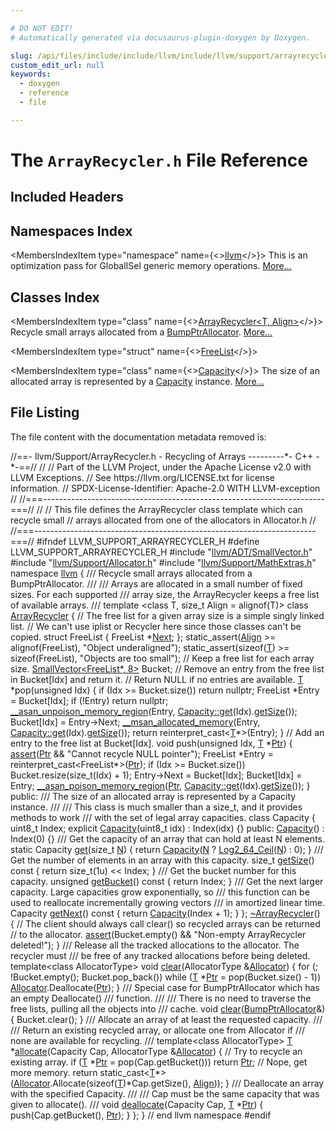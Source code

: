```yaml
---

# DO NOT EDIT!
# Automatically generated via docusaurus-plugin-doxygen by Doxygen.

slug: /api/files/include/include/llvm/include/llvm/support/arrayrecycler-h
custom_edit_url: null
keywords:
  - doxygen
  - reference
  - file

---
```





# The `ArrayRecycler.h` File Reference

<DoxygenPage pluginConfig={pluginConfig}>



## Included Headers

<IncludesList>
<IncludesListItem
  filePath="llvm/ADT/SmallVector.h"
  permalink="/docs/api/files/include/include/llvm/include/llvm/adt/smallvector-h"
  isLocal="true" />
<IncludesListItem
  filePath="llvm/Support/Allocator.h"
  permalink="/docs/api/files/include/include/llvm/include/llvm/support/allocator-h"
  isLocal="true" />
<IncludesListItem
  filePath="llvm/Support/MathExtras.h"
  permalink="/docs/api/files/include/include/llvm/include/llvm/support/mathextras-h"
  isLocal="true" />
</IncludesList>

## Namespaces Index

<MembersIndex>

<MembersIndexItem
  type="namespace"
  name={<><a href="/docs/api/namespaces/llvm">llvm</a></>}>
This is an optimization pass for GlobalISel generic memory operations. <a href="/docs/api/namespaces/llvm/#details">More...</a>
</MembersIndexItem>

</MembersIndex>

## Classes Index

<MembersIndex>

<MembersIndexItem
  type="class"
  name={<><a href="/docs/api/classes/llvm/arrayrecycler">ArrayRecycler&lt;T, Align&gt;</a></>}>
Recycle small arrays allocated from a <a href="/docs/api/namespaces/llvm/#a8e612822d4ba7bb36c9c79582a567108">BumpPtrAllocator</a>. <a href="/docs/api/classes/llvm/arrayrecycler/#details">More...</a>
</MembersIndexItem>

<MembersIndexItem
  type="struct"
  name={<><a href="/docs/api/structs/llvm/arrayrecycler/freelist">FreeList</a></>}>
</MembersIndexItem>

<MembersIndexItem
  type="class"
  name={<><a href="/docs/api/classes/llvm/arrayrecycler/capacity">Capacity</a></>}>
The size of an allocated array is represented by a <a href="/docs/api/classes/llvm/arrayrecycler/capacity">Capacity</a> instance. <a href="/docs/api/classes/llvm/arrayrecycler/capacity/#details">More...</a>
</MembersIndexItem>

</MembersIndex>


## File Listing

The file content with the documentation metadata removed is:

<ProgramListing>

<Link id="l00001" /><CodeLine lineNumber="1"><span class="doxyHighlightComment">//==- llvm/Support/ArrayRecycler.h - Recycling of Arrays ---------&#42;- C++ -&#42;-==//</span></CodeLine>
<Link id="l00002" /><CodeLine lineNumber="2"><span class="doxyHighlightComment">//</span></CodeLine>
<Link id="l00003" /><CodeLine lineNumber="3"><span class="doxyHighlightComment">// Part of the LLVM Project, under the Apache License v2.0 with LLVM Exceptions.</span></CodeLine>
<Link id="l00004" /><CodeLine lineNumber="4"><span class="doxyHighlightComment">// See https://llvm.org/LICENSE.txt for license information.</span></CodeLine>
<Link id="l00005" /><CodeLine lineNumber="5"><span class="doxyHighlightComment">// SPDX-License-Identifier: Apache-2.0 WITH LLVM-exception</span></CodeLine>
<Link id="l00006" /><CodeLine lineNumber="6"><span class="doxyHighlightComment">//</span></CodeLine>
<Link id="l00007" /><CodeLine lineNumber="7"><span class="doxyHighlightComment">//===----------------------------------------------------------------------===//</span></CodeLine>
<Link id="l00008" /><CodeLine lineNumber="8"><span class="doxyHighlightComment">//</span></CodeLine>
<Link id="l00009" /><CodeLine lineNumber="9"><span class="doxyHighlightComment">// This file defines the ArrayRecycler class template which can recycle small</span></CodeLine>
<Link id="l00010" /><CodeLine lineNumber="10"><span class="doxyHighlightComment">// arrays allocated from one of the allocators in Allocator.h</span></CodeLine>
<Link id="l00011" /><CodeLine lineNumber="11"><span class="doxyHighlightComment">//</span></CodeLine>
<Link id="l00012" /><CodeLine lineNumber="12"><span class="doxyHighlightComment">//===----------------------------------------------------------------------===//</span></CodeLine>
<Link id="l00013" /><CodeLine lineNumber="13"></CodeLine>
<Link id="l00014" /><CodeLine lineNumber="14"><span class="doxyHighlightPreprocessor">#ifndef LLVM&#95;SUPPORT&#95;ARRAYRECYCLER&#95;H</span></CodeLine>
<Link id="l00015" /><CodeLine lineNumber="15"><span class="doxyHighlightPreprocessor">#define LLVM&#95;SUPPORT&#95;ARRAYRECYCLER&#95;H</span></CodeLine>
<Link id="l00016" /><CodeLine lineNumber="16"></CodeLine>
<Link id="l00017" /><CodeLine lineNumber="17"><span class="doxyHighlightPreprocessor">#include &quot;<a href="/docs/api/files/include/include/llvm/include/llvm/adt/smallvector-h">llvm/ADT/SmallVector.h</a>&quot;</span></CodeLine>
<Link id="l00018" /><CodeLine lineNumber="18"><span class="doxyHighlightPreprocessor">#include &quot;<a href="/docs/api/files/include/include/llvm/include/llvm/support/allocator-h">llvm/Support/Allocator.h</a>&quot;</span></CodeLine>
<Link id="l00019" /><CodeLine lineNumber="19"><span class="doxyHighlightPreprocessor">#include &quot;<a href="/docs/api/files/include/include/llvm/include/llvm/support/mathextras-h">llvm/Support/MathExtras.h</a>&quot;</span></CodeLine>
<Link id="l00020" /><CodeLine lineNumber="20"></CodeLine>
<Link id="l00021" /><CodeLine lineNumber="21"><span class="doxyHighlightKeyword">namespace </span><span class="doxyHighlight"><a href="/docs/api/namespaces/llvm">llvm</a> &#123;</span></CodeLine>
<Link id="l00022" /><CodeLine lineNumber="22"></CodeLine>
<Link id="l00023" /><CodeLine lineNumber="23"><span class="doxyHighlightComment">/// Recycle small arrays allocated from a BumpPtrAllocator.</span></CodeLine>
<Link id="l00024" /><CodeLine lineNumber="24"><span class="doxyHighlightComment">///</span></CodeLine>
<Link id="l00025" /><CodeLine lineNumber="25"><span class="doxyHighlightComment">/// Arrays are allocated in a small number of fixed sizes. For each supported</span></CodeLine>
<Link id="l00026" /><CodeLine lineNumber="26"><span class="doxyHighlightComment">/// array size, the ArrayRecycler keeps a free list of available arrays.</span></CodeLine>
<Link id="l00027" /><CodeLine lineNumber="27"><span class="doxyHighlightComment">///</span></CodeLine>
<Link id="l00028" /><CodeLine lineNumber="28" lineLink="/docs/api/classes/llvm/arrayrecycler"><span class="doxyHighlightKeyword">template</span><span class="doxyHighlight"> &lt;</span><span class="doxyHighlightKeyword">class</span><span class="doxyHighlight"> T, </span><span class="doxyHighlightKeywordType">size&#95;t</span><span class="doxyHighlight"> Align = alignof(T)&gt; </span><span class="doxyHighlightKeyword">class </span><span class="doxyHighlight"><a href="/docs/api/classes/llvm/arrayrecycler">ArrayRecycler</a> &#123;</span></CodeLine>
<Link id="l00029" /><CodeLine lineNumber="29"><span class="doxyHighlight">  </span><span class="doxyHighlightComment">// The free list for a given array size is a simple singly linked list.</span></CodeLine>
<Link id="l00030" /><CodeLine lineNumber="30"><span class="doxyHighlight">  </span><span class="doxyHighlightComment">// We can&#39;t use iplist or Recycler here since those classes can&#39;t be copied.</span></CodeLine>
<Link id="l00031" /><CodeLine lineNumber="31"><span class="doxyHighlight">  </span><span class="doxyHighlightKeyword">struct </span><span class="doxyHighlight">FreeList &#123;</span></CodeLine>
<Link id="l00032" /><CodeLine lineNumber="32"><span class="doxyHighlight">    FreeList &#42;<a href="/docs/api/namespaces/llvm/#ab13c360340346d082b959b8cd79f2c1a">Next</a>;</span></CodeLine>
<Link id="l00033" /><CodeLine lineNumber="33"><span class="doxyHighlight">  &#125;;</span></CodeLine>
<Link id="l00034" /><CodeLine lineNumber="34"></CodeLine>
<Link id="l00035" /><CodeLine lineNumber="35"><span class="doxyHighlight">  </span><span class="doxyHighlightKeyword">static&#95;assert</span><span class="doxyHighlight">(<a href="/docs/api/structs/llvm/align">Align</a> &gt;= </span><span class="doxyHighlightKeyword">alignof</span><span class="doxyHighlight">(FreeList), </span><span class="doxyHighlightStringLiteral">&quot;Object underaligned&quot;</span><span class="doxyHighlight">);</span></CodeLine>
<Link id="l00036" /><CodeLine lineNumber="36"><span class="doxyHighlight">  </span><span class="doxyHighlightKeyword">static&#95;assert</span><span class="doxyHighlight">(</span><span class="doxyHighlightKeyword">sizeof</span><span class="doxyHighlight">(<a href="/docs/api/files/lib/lib/target/lib/target/mips/mips16isellowering-cpp/#a0acb682b8260ab1c60b918599864e2e5">T</a>) &gt;= </span><span class="doxyHighlightKeyword">sizeof</span><span class="doxyHighlight">(FreeList), </span><span class="doxyHighlightStringLiteral">&quot;Objects are too small&quot;</span><span class="doxyHighlight">);</span></CodeLine>
<Link id="l00037" /><CodeLine lineNumber="37"></CodeLine>
<Link id="l00038" /><CodeLine lineNumber="38"><span class="doxyHighlight">  </span><span class="doxyHighlightComment">// Keep a free list for each array size.</span></CodeLine>
<Link id="l00039" /><CodeLine lineNumber="39"><span class="doxyHighlight">  <a href="/docs/api/classes/llvm/smallvector">SmallVector&lt;FreeList&#42;, 8&gt;</a> Bucket;</span></CodeLine>
<Link id="l00040" /><CodeLine lineNumber="40"></CodeLine>
<Link id="l00041" /><CodeLine lineNumber="41"><span class="doxyHighlight">  </span><span class="doxyHighlightComment">// Remove an entry from the free list in Bucket&#91;Idx&#93; and return it.</span></CodeLine>
<Link id="l00042" /><CodeLine lineNumber="42"><span class="doxyHighlight">  </span><span class="doxyHighlightComment">// Return NULL if no entries are available.</span></CodeLine>
<Link id="l00043" /><CodeLine lineNumber="43"><span class="doxyHighlight">  <a href="/docs/api/files/lib/lib/target/lib/target/mips/mips16isellowering-cpp/#a0acb682b8260ab1c60b918599864e2e5">T</a> &#42;pop(</span><span class="doxyHighlightKeywordType">unsigned</span><span class="doxyHighlight"> Idx) &#123;</span></CodeLine>
<Link id="l00044" /><CodeLine lineNumber="44"><span class="doxyHighlight">    </span><span class="doxyHighlightKeywordFlow">if</span><span class="doxyHighlight"> (Idx &gt;= Bucket.size())</span></CodeLine>
<Link id="l00045" /><CodeLine lineNumber="45"><span class="doxyHighlight">      </span><span class="doxyHighlightKeywordFlow">return</span><span class="doxyHighlight"> </span><span class="doxyHighlightKeyword">nullptr</span><span class="doxyHighlight">;</span></CodeLine>
<Link id="l00046" /><CodeLine lineNumber="46"><span class="doxyHighlight">    FreeList &#42;Entry = Bucket&#91;Idx&#93;;</span></CodeLine>
<Link id="l00047" /><CodeLine lineNumber="47"><span class="doxyHighlight">    </span><span class="doxyHighlightKeywordFlow">if</span><span class="doxyHighlight"> (!Entry)</span></CodeLine>
<Link id="l00048" /><CodeLine lineNumber="48"><span class="doxyHighlight">      </span><span class="doxyHighlightKeywordFlow">return</span><span class="doxyHighlight"> </span><span class="doxyHighlightKeyword">nullptr</span><span class="doxyHighlight">;</span></CodeLine>
<Link id="l00049" /><CodeLine lineNumber="49"><span class="doxyHighlight">    <a href="/docs/api/files/include/include/llvm/include/llvm/support/compiler-h/#a820fe7b3006fe7b31f19b0258993606a">&#95;&#95;asan&#95;unpoison&#95;memory&#95;region</a>(Entry, <a href="/docs/api/classes/llvm/arrayrecycler/capacity/#ab52c84454e451fabe417985306501afb">Capacity::get</a>(Idx).<a href="/docs/api/files/lib/lib/target/lib/target/xtensa/lib/target/xtensa/mctargetdesc/xtensaasmbackend-cpp/#a13a0babfc55adc9b798c39e65ec9e8a3">getSize</a>());</span></CodeLine>
<Link id="l00050" /><CodeLine lineNumber="50"><span class="doxyHighlight">    Bucket&#91;Idx&#93; = Entry-&gt;Next;</span></CodeLine>
<Link id="l00051" /><CodeLine lineNumber="51"><span class="doxyHighlight">    <a href="/docs/api/files/include/include/llvm/include/llvm/support/compiler-h/#ad9e2781b72fd814787440ca2c3c0d6f0">&#95;&#95;msan&#95;allocated&#95;memory</a>(Entry, <a href="/docs/api/classes/llvm/arrayrecycler/capacity/#ab52c84454e451fabe417985306501afb">Capacity::get</a>(Idx).<a href="/docs/api/files/lib/lib/target/lib/target/xtensa/lib/target/xtensa/mctargetdesc/xtensaasmbackend-cpp/#a13a0babfc55adc9b798c39e65ec9e8a3">getSize</a>());</span></CodeLine>
<Link id="l00052" /><CodeLine lineNumber="52"><span class="doxyHighlight">    </span><span class="doxyHighlightKeywordFlow">return</span><span class="doxyHighlight"> </span><span class="doxyHighlightKeyword">reinterpret&#95;cast&lt;</span><span class="doxyHighlight"><a href="/docs/api/files/lib/lib/target/lib/target/mips/mips16isellowering-cpp/#a0acb682b8260ab1c60b918599864e2e5">T</a>&#42;</span><span class="doxyHighlightKeyword">&gt;</span><span class="doxyHighlight">(Entry);</span></CodeLine>
<Link id="l00053" /><CodeLine lineNumber="53"><span class="doxyHighlight">  &#125;</span></CodeLine>
<Link id="l00054" /><CodeLine lineNumber="54"></CodeLine>
<Link id="l00055" /><CodeLine lineNumber="55"><span class="doxyHighlight">  </span><span class="doxyHighlightComment">// Add an entry to the free list at Bucket&#91;Idx&#93;.</span></CodeLine>
<Link id="l00056" /><CodeLine lineNumber="56"><span class="doxyHighlight">  </span><span class="doxyHighlightKeywordType">void</span><span class="doxyHighlight"> push(</span><span class="doxyHighlightKeywordType">unsigned</span><span class="doxyHighlight"> Idx, <a href="/docs/api/files/lib/lib/target/lib/target/mips/mips16isellowering-cpp/#a0acb682b8260ab1c60b918599864e2e5">T</a> &#42;<a href="/docs/api/files/lib/lib/analysis/targetlibraryinfo-cpp/#aca185e6d0e9f423dbb24440206454872a11dbf501abf829b3ab7049c2d3a8a053">Ptr</a>) &#123;</span></CodeLine>
<Link id="l00057" /><CodeLine lineNumber="57"><span class="doxyHighlight">    <a href="/docs/api/files/lib/lib/target/lib/target/amdgpu/silowercontrolflow-cpp/#a4868c5d81c5ccc98c47aeab6244346a0">assert</a>(<a href="/docs/api/files/lib/lib/analysis/targetlibraryinfo-cpp/#aca185e6d0e9f423dbb24440206454872a11dbf501abf829b3ab7049c2d3a8a053">Ptr</a> &amp;&amp; </span><span class="doxyHighlightStringLiteral">&quot;Cannot recycle NULL pointer&quot;</span><span class="doxyHighlight">);</span></CodeLine>
<Link id="l00058" /><CodeLine lineNumber="58"><span class="doxyHighlight">    FreeList &#42;Entry = </span><span class="doxyHighlightKeyword">reinterpret&#95;cast&lt;</span><span class="doxyHighlight">FreeList&#42;</span><span class="doxyHighlightKeyword">&gt;</span><span class="doxyHighlight">(<a href="/docs/api/files/lib/lib/analysis/targetlibraryinfo-cpp/#aca185e6d0e9f423dbb24440206454872a11dbf501abf829b3ab7049c2d3a8a053">Ptr</a>);</span></CodeLine>
<Link id="l00059" /><CodeLine lineNumber="59"><span class="doxyHighlight">    </span><span class="doxyHighlightKeywordFlow">if</span><span class="doxyHighlight"> (Idx &gt;= Bucket.size())</span></CodeLine>
<Link id="l00060" /><CodeLine lineNumber="60"><span class="doxyHighlight">      Bucket.resize(</span><span class="doxyHighlightKeywordType">size&#95;t</span><span class="doxyHighlight">(Idx) + 1);</span></CodeLine>
<Link id="l00061" /><CodeLine lineNumber="61"><span class="doxyHighlight">    Entry-&gt;Next = Bucket&#91;Idx&#93;;</span></CodeLine>
<Link id="l00062" /><CodeLine lineNumber="62"><span class="doxyHighlight">    Bucket&#91;Idx&#93; = Entry;</span></CodeLine>
<Link id="l00063" /><CodeLine lineNumber="63"><span class="doxyHighlight">    <a href="/docs/api/files/include/include/llvm/include/llvm/support/compiler-h/#a72741af87fe3babd5bb46653c26eff2a">&#95;&#95;asan&#95;poison&#95;memory&#95;region</a>(<a href="/docs/api/files/lib/lib/analysis/targetlibraryinfo-cpp/#aca185e6d0e9f423dbb24440206454872a11dbf501abf829b3ab7049c2d3a8a053">Ptr</a>, <a href="/docs/api/classes/llvm/arrayrecycler/capacity/#ab52c84454e451fabe417985306501afb">Capacity::get</a>(Idx).<a href="/docs/api/files/lib/lib/target/lib/target/xtensa/lib/target/xtensa/mctargetdesc/xtensaasmbackend-cpp/#a13a0babfc55adc9b798c39e65ec9e8a3">getSize</a>());</span></CodeLine>
<Link id="l00064" /><CodeLine lineNumber="64"><span class="doxyHighlight">  &#125;</span></CodeLine>
<Link id="l00065" /><CodeLine lineNumber="65"></CodeLine>
<Link id="l00066" /><CodeLine lineNumber="66"><span class="doxyHighlightKeyword">public</span><span class="doxyHighlight">:</span></CodeLine>
<Link id="l00067" /><CodeLine lineNumber="67"><span class="doxyHighlightComment">  /// The size of an allocated array is represented by a Capacity instance.</span></CodeLine>
<Link id="l00068" /><CodeLine lineNumber="68"><span class="doxyHighlightComment">  ///</span></CodeLine>
<Link id="l00069" /><CodeLine lineNumber="69"><span class="doxyHighlightComment">  /// This class is much smaller than a size&#95;t, and it provides methods to work</span></CodeLine>
<Link id="l00070" /><CodeLine lineNumber="70"><span class="doxyHighlightComment">  /// with the set of legal array capacities.</span></CodeLine>
<Link id="l00071" /><CodeLine lineNumber="71" lineLink="/docs/api/classes/llvm/arrayrecycler/capacity"><span class="doxyHighlight">  </span><span class="doxyHighlightKeyword">class </span><span class="doxyHighlight">Capacity &#123;</span></CodeLine>
<Link id="l00072" /><CodeLine lineNumber="72"><span class="doxyHighlight">    uint8&#95;t Index;</span></CodeLine>
<Link id="l00073" /><CodeLine lineNumber="73"><span class="doxyHighlight">    </span><span class="doxyHighlightKeyword">explicit</span><span class="doxyHighlight"> <a href="/docs/api/classes/llvm/arrayrecycler/capacity/#af032fe5112f3705846dd6f1882986c80">Capacity</a>(uint8&#95;t idx) : Index(idx) &#123;&#125;</span></CodeLine>
<Link id="l00074" /><CodeLine lineNumber="74"></CodeLine>
<Link id="l00075" /><CodeLine lineNumber="75"><span class="doxyHighlight">  </span><span class="doxyHighlightKeyword">public</span><span class="doxyHighlight">:</span></CodeLine>
<Link id="l00076" /><CodeLine lineNumber="76" lineLink="/docs/api/classes/llvm/arrayrecycler/capacity/#af032fe5112f3705846dd6f1882986c80"><span class="doxyHighlight">    <a href="/docs/api/classes/llvm/arrayrecycler/capacity/#af032fe5112f3705846dd6f1882986c80">Capacity</a>() : Index(0) &#123;&#125;</span></CodeLine>
<Link id="l00077" /><CodeLine lineNumber="77"></CodeLine>
<Link id="l00078" /><CodeLine lineNumber="78"><span class="doxyHighlightComment">    /// Get the capacity of an array that can hold at least N elements.</span></CodeLine>
<Link id="l00079" /><CodeLine lineNumber="79" lineLink="/docs/api/classes/llvm/arrayrecycler/capacity/#ab52c84454e451fabe417985306501afb"><span class="doxyHighlight">    </span><span class="doxyHighlightKeyword">static</span><span class="doxyHighlight"> Capacity <a href="/docs/api/classes/llvm/arrayrecycler/capacity/#ab52c84454e451fabe417985306501afb">get</a>(</span><span class="doxyHighlightKeywordType">size&#95;t</span><span class="doxyHighlight"> <a href="/docs/api/files/lib/lib/support/regcomp-c/#a0240ac851181b84ac374872dc5434ee4">N</a>) &#123;</span></CodeLine>
<Link id="l00080" /><CodeLine lineNumber="80"><span class="doxyHighlight">      </span><span class="doxyHighlightKeywordFlow">return</span><span class="doxyHighlight"> <a href="/docs/api/classes/llvm/arrayrecycler/capacity/#af032fe5112f3705846dd6f1882986c80">Capacity</a>(<a href="/docs/api/files/lib/lib/support/regcomp-c/#a0240ac851181b84ac374872dc5434ee4">N</a> ? <a href="/docs/api/namespaces/llvm/#a238ef12f09938dac4efe5ca56dc125d9">Log2&#95;64&#95;Ceil</a>(<a href="/docs/api/files/lib/lib/support/regcomp-c/#a0240ac851181b84ac374872dc5434ee4">N</a>) : 0);</span></CodeLine>
<Link id="l00081" /><CodeLine lineNumber="81"><span class="doxyHighlight">    &#125;</span></CodeLine>
<Link id="l00082" /><CodeLine lineNumber="82"></CodeLine>
<Link id="l00083" /><CodeLine lineNumber="83"><span class="doxyHighlightComment">    /// Get the number of elements in an array with this capacity.</span></CodeLine>
<Link id="l00084" /><CodeLine lineNumber="84" lineLink="/docs/api/classes/llvm/arrayrecycler/capacity/#a43f20d00d7dda4241616ef78bad7b1d3"><span class="doxyHighlight">    </span><span class="doxyHighlightKeywordType">size&#95;t</span><span class="doxyHighlight"> <a href="/docs/api/classes/llvm/arrayrecycler/capacity/#a43f20d00d7dda4241616ef78bad7b1d3">getSize</a>()</span><span class="doxyHighlightKeyword"> const </span><span class="doxyHighlight">&#123; </span><span class="doxyHighlightKeywordFlow">return</span><span class="doxyHighlight"> size&#95;t(1u) &lt;&lt; Index; &#125;</span></CodeLine>
<Link id="l00085" /><CodeLine lineNumber="85"></CodeLine>
<Link id="l00086" /><CodeLine lineNumber="86"><span class="doxyHighlightComment">    /// Get the bucket number for this capacity.</span></CodeLine>
<Link id="l00087" /><CodeLine lineNumber="87" lineLink="/docs/api/classes/llvm/arrayrecycler/capacity/#ad63c3215ad7810dd4f2b904a3f3ada98"><span class="doxyHighlight">    </span><span class="doxyHighlightKeywordType">unsigned</span><span class="doxyHighlight"> <a href="/docs/api/classes/llvm/arrayrecycler/capacity/#ad63c3215ad7810dd4f2b904a3f3ada98">getBucket</a>()</span><span class="doxyHighlightKeyword"> const </span><span class="doxyHighlight">&#123; </span><span class="doxyHighlightKeywordFlow">return</span><span class="doxyHighlight"> Index; &#125;</span></CodeLine>
<Link id="l00088" /><CodeLine lineNumber="88"></CodeLine>
<Link id="l00089" /><CodeLine lineNumber="89"><span class="doxyHighlightComment">    /// Get the next larger capacity. Large capacities grow exponentially, so</span></CodeLine>
<Link id="l00090" /><CodeLine lineNumber="90"><span class="doxyHighlightComment">    /// this function can be used to reallocate incrementally growing vectors</span></CodeLine>
<Link id="l00091" /><CodeLine lineNumber="91"><span class="doxyHighlightComment">    /// in amortized linear time.</span></CodeLine>
<Link id="l00092" /><CodeLine lineNumber="92" lineLink="/docs/api/classes/llvm/arrayrecycler/capacity/#a1d916c19b79f38116c50c3f5a23c12ec"><span class="doxyHighlight">    Capacity <a href="/docs/api/classes/llvm/arrayrecycler/capacity/#a1d916c19b79f38116c50c3f5a23c12ec">getNext</a>()</span><span class="doxyHighlightKeyword"> const </span><span class="doxyHighlight">&#123; </span><span class="doxyHighlightKeywordFlow">return</span><span class="doxyHighlight"> <a href="/docs/api/classes/llvm/arrayrecycler/capacity/#af032fe5112f3705846dd6f1882986c80">Capacity</a>(Index + 1); &#125;</span></CodeLine>
<Link id="l00093" /><CodeLine lineNumber="93"><span class="doxyHighlight">  &#125;;</span></CodeLine>
<Link id="l00094" /><CodeLine lineNumber="94"></CodeLine>
<Link id="l00095" /><CodeLine lineNumber="95" lineLink="/docs/api/classes/llvm/arrayrecycler/#a53031529f32ff1192a25c797ec2fd4a6"><span class="doxyHighlight">  <a href="/docs/api/classes/llvm/arrayrecycler/#a53031529f32ff1192a25c797ec2fd4a6">~ArrayRecycler</a>() &#123;</span></CodeLine>
<Link id="l00096" /><CodeLine lineNumber="96"><span class="doxyHighlight">    </span><span class="doxyHighlightComment">// The client should always call clear() so recycled arrays can be returned</span></CodeLine>
<Link id="l00097" /><CodeLine lineNumber="97"><span class="doxyHighlight">    </span><span class="doxyHighlightComment">// to the allocator.</span></CodeLine>
<Link id="l00098" /><CodeLine lineNumber="98"><span class="doxyHighlight">    <a href="/docs/api/files/lib/lib/target/lib/target/amdgpu/silowercontrolflow-cpp/#a4868c5d81c5ccc98c47aeab6244346a0">assert</a>(Bucket.empty() &amp;&amp; </span><span class="doxyHighlightStringLiteral">&quot;Non-empty ArrayRecycler deleted!&quot;</span><span class="doxyHighlight">);</span></CodeLine>
<Link id="l00099" /><CodeLine lineNumber="99"><span class="doxyHighlight">  &#125;</span></CodeLine>
<Link id="l00100" /><CodeLine lineNumber="100"></CodeLine>
<Link id="l00101" /><CodeLine lineNumber="101"><span class="doxyHighlightComment">  /// Release all the tracked allocations to the allocator. The recycler must</span></CodeLine>
<Link id="l00102" /><CodeLine lineNumber="102"><span class="doxyHighlightComment">  /// be free of any tracked allocations before being deleted.</span></CodeLine>
<Link id="l00103" /><CodeLine lineNumber="103"><span class="doxyHighlight">  </span><span class="doxyHighlightKeyword">template</span><span class="doxyHighlight">&lt;</span><span class="doxyHighlightKeyword">class</span><span class="doxyHighlight"> AllocatorType&gt;</span></CodeLine>
<Link id="l00104" /><CodeLine lineNumber="104" lineLink="/docs/api/classes/llvm/arrayrecycler/#ab9b0fb1cc4d9ce7997a79e3976f6e772"><span class="doxyHighlight">  </span><span class="doxyHighlightKeywordType">void</span><span class="doxyHighlight"> <a href="/docs/api/classes/llvm/arrayrecycler/#ab9b0fb1cc4d9ce7997a79e3976f6e772">clear</a>(AllocatorType &amp;<a href="/docs/api/files/lib/lib/codegen/regallocbasic-cpp/#ad5d00e1d77644d95847b9bf8da12b759">Allocator</a>) &#123;</span></CodeLine>
<Link id="l00105" /><CodeLine lineNumber="105"><span class="doxyHighlight">    </span><span class="doxyHighlightKeywordFlow">for</span><span class="doxyHighlight"> (; !Bucket.empty(); Bucket.pop&#95;back())</span></CodeLine>
<Link id="l00106" /><CodeLine lineNumber="106"><span class="doxyHighlight">      </span><span class="doxyHighlightKeywordFlow">while</span><span class="doxyHighlight"> (<a href="/docs/api/files/lib/lib/target/lib/target/mips/mips16isellowering-cpp/#a0acb682b8260ab1c60b918599864e2e5">T</a> &#42;<a href="/docs/api/files/lib/lib/analysis/targetlibraryinfo-cpp/#aca185e6d0e9f423dbb24440206454872a11dbf501abf829b3ab7049c2d3a8a053">Ptr</a> = pop(Bucket.size() - 1))</span></CodeLine>
<Link id="l00107" /><CodeLine lineNumber="107"><span class="doxyHighlight">        <a href="/docs/api/files/lib/lib/codegen/regallocbasic-cpp/#ad5d00e1d77644d95847b9bf8da12b759">Allocator</a>.Deallocate(<a href="/docs/api/files/lib/lib/analysis/targetlibraryinfo-cpp/#aca185e6d0e9f423dbb24440206454872a11dbf501abf829b3ab7049c2d3a8a053">Ptr</a>);</span></CodeLine>
<Link id="l00108" /><CodeLine lineNumber="108"><span class="doxyHighlight">  &#125;</span></CodeLine>
<Link id="l00109" /><CodeLine lineNumber="109"></CodeLine>
<Link id="l00110" /><CodeLine lineNumber="110"><span class="doxyHighlightComment">  /// Special case for BumpPtrAllocator which has an empty Deallocate()</span></CodeLine>
<Link id="l00111" /><CodeLine lineNumber="111"><span class="doxyHighlightComment">  /// function.</span></CodeLine>
<Link id="l00112" /><CodeLine lineNumber="112"><span class="doxyHighlightComment">  ///</span></CodeLine>
<Link id="l00113" /><CodeLine lineNumber="113"><span class="doxyHighlightComment">  /// There is no need to traverse the free lists, pulling all the objects into</span></CodeLine>
<Link id="l00114" /><CodeLine lineNumber="114"><span class="doxyHighlightComment">  /// cache.</span></CodeLine>
<Link id="l00115" /><CodeLine lineNumber="115" lineLink="/docs/api/classes/llvm/arrayrecycler/#aa66a69ed68cdd92d2cd979eb3d407120"><span class="doxyHighlight">  </span><span class="doxyHighlightKeywordType">void</span><span class="doxyHighlight"> <a href="/docs/api/classes/llvm/arrayrecycler/#aa66a69ed68cdd92d2cd979eb3d407120">clear</a>(<a href="/docs/api/namespaces/llvm/#a8e612822d4ba7bb36c9c79582a567108">BumpPtrAllocator</a>&amp;) &#123;</span></CodeLine>
<Link id="l00116" /><CodeLine lineNumber="116"><span class="doxyHighlight">    Bucket.clear();</span></CodeLine>
<Link id="l00117" /><CodeLine lineNumber="117"><span class="doxyHighlight">  &#125;</span></CodeLine>
<Link id="l00118" /><CodeLine lineNumber="118"></CodeLine>
<Link id="l00119" /><CodeLine lineNumber="119"><span class="doxyHighlightComment">  /// Allocate an array of at least the requested capacity.</span></CodeLine>
<Link id="l00120" /><CodeLine lineNumber="120"><span class="doxyHighlightComment">  ///</span></CodeLine>
<Link id="l00121" /><CodeLine lineNumber="121"><span class="doxyHighlightComment">  /// Return an existing recycled array, or allocate one from Allocator if</span></CodeLine>
<Link id="l00122" /><CodeLine lineNumber="122"><span class="doxyHighlightComment">  /// none are available for recycling.</span></CodeLine>
<Link id="l00123" /><CodeLine lineNumber="123"><span class="doxyHighlightComment">  ///</span></CodeLine>
<Link id="l00124" /><CodeLine lineNumber="124"><span class="doxyHighlight">  </span><span class="doxyHighlightKeyword">template</span><span class="doxyHighlight">&lt;</span><span class="doxyHighlightKeyword">class</span><span class="doxyHighlight"> AllocatorType&gt;</span></CodeLine>
<Link id="l00125" /><CodeLine lineNumber="125" lineLink="/docs/api/classes/llvm/arrayrecycler/#a218a988783b4829bf810f68bd0645bb3"><span class="doxyHighlight">  <a href="/docs/api/files/lib/lib/target/lib/target/mips/mips16isellowering-cpp/#a0acb682b8260ab1c60b918599864e2e5">T</a> &#42;<a href="/docs/api/classes/llvm/arrayrecycler/#a218a988783b4829bf810f68bd0645bb3">allocate</a>(Capacity Cap, AllocatorType &amp;<a href="/docs/api/files/lib/lib/codegen/regallocbasic-cpp/#ad5d00e1d77644d95847b9bf8da12b759">Allocator</a>) &#123;</span></CodeLine>
<Link id="l00126" /><CodeLine lineNumber="126"><span class="doxyHighlight">    </span><span class="doxyHighlightComment">// Try to recycle an existing array.</span></CodeLine>
<Link id="l00127" /><CodeLine lineNumber="127"><span class="doxyHighlight">    </span><span class="doxyHighlightKeywordFlow">if</span><span class="doxyHighlight"> (<a href="/docs/api/files/lib/lib/target/lib/target/mips/mips16isellowering-cpp/#a0acb682b8260ab1c60b918599864e2e5">T</a> &#42;<a href="/docs/api/files/lib/lib/analysis/targetlibraryinfo-cpp/#aca185e6d0e9f423dbb24440206454872a11dbf501abf829b3ab7049c2d3a8a053">Ptr</a> = pop(Cap.getBucket()))</span></CodeLine>
<Link id="l00128" /><CodeLine lineNumber="128"><span class="doxyHighlight">      </span><span class="doxyHighlightKeywordFlow">return</span><span class="doxyHighlight"> <a href="/docs/api/files/lib/lib/analysis/targetlibraryinfo-cpp/#aca185e6d0e9f423dbb24440206454872a11dbf501abf829b3ab7049c2d3a8a053">Ptr</a>;</span></CodeLine>
<Link id="l00129" /><CodeLine lineNumber="129"><span class="doxyHighlight">    </span><span class="doxyHighlightComment">// Nope, get more memory.</span></CodeLine>
<Link id="l00130" /><CodeLine lineNumber="130"><span class="doxyHighlight">    </span><span class="doxyHighlightKeywordFlow">return</span><span class="doxyHighlight"> </span><span class="doxyHighlightKeyword">static&#95;cast&lt;</span><span class="doxyHighlight"><a href="/docs/api/files/lib/lib/target/lib/target/mips/mips16isellowering-cpp/#a0acb682b8260ab1c60b918599864e2e5">T</a>&#42;</span><span class="doxyHighlightKeyword">&gt;</span><span class="doxyHighlight">(<a href="/docs/api/files/lib/lib/codegen/regallocbasic-cpp/#ad5d00e1d77644d95847b9bf8da12b759">Allocator</a>.Allocate(</span><span class="doxyHighlightKeyword">sizeof</span><span class="doxyHighlight">(<a href="/docs/api/files/lib/lib/target/lib/target/mips/mips16isellowering-cpp/#a0acb682b8260ab1c60b918599864e2e5">T</a>)&#42;Cap.getSize(), <a href="/docs/api/structs/llvm/align">Align</a>));</span></CodeLine>
<Link id="l00131" /><CodeLine lineNumber="131"><span class="doxyHighlight">  &#125;</span></CodeLine>
<Link id="l00132" /><CodeLine lineNumber="132"></CodeLine>
<Link id="l00133" /><CodeLine lineNumber="133"><span class="doxyHighlightComment">  /// Deallocate an array with the specified Capacity.</span></CodeLine>
<Link id="l00134" /><CodeLine lineNumber="134"><span class="doxyHighlightComment">  ///</span></CodeLine>
<Link id="l00135" /><CodeLine lineNumber="135"><span class="doxyHighlightComment">  /// Cap must be the same capacity that was given to allocate().</span></CodeLine>
<Link id="l00136" /><CodeLine lineNumber="136"><span class="doxyHighlightComment">  ///</span></CodeLine>
<Link id="l00137" /><CodeLine lineNumber="137" lineLink="/docs/api/classes/llvm/arrayrecycler/#ad2b1501635f0eb20777e26090382c253"><span class="doxyHighlight">  </span><span class="doxyHighlightKeywordType">void</span><span class="doxyHighlight"> <a href="/docs/api/classes/llvm/arrayrecycler/#ad2b1501635f0eb20777e26090382c253">deallocate</a>(Capacity Cap, <a href="/docs/api/files/lib/lib/target/lib/target/mips/mips16isellowering-cpp/#a0acb682b8260ab1c60b918599864e2e5">T</a> &#42;<a href="/docs/api/files/lib/lib/analysis/targetlibraryinfo-cpp/#aca185e6d0e9f423dbb24440206454872a11dbf501abf829b3ab7049c2d3a8a053">Ptr</a>) &#123;</span></CodeLine>
<Link id="l00138" /><CodeLine lineNumber="138"><span class="doxyHighlight">    push(Cap.getBucket(), <a href="/docs/api/files/lib/lib/analysis/targetlibraryinfo-cpp/#aca185e6d0e9f423dbb24440206454872a11dbf501abf829b3ab7049c2d3a8a053">Ptr</a>);</span></CodeLine>
<Link id="l00139" /><CodeLine lineNumber="139"><span class="doxyHighlight">  &#125;</span></CodeLine>
<Link id="l00140" /><CodeLine lineNumber="140"><span class="doxyHighlight">&#125;;</span></CodeLine>
<Link id="l00141" /><CodeLine lineNumber="141"></CodeLine>
<Link id="l00142" /><CodeLine lineNumber="142"><span class="doxyHighlight">&#125; </span><span class="doxyHighlightComment">// end llvm namespace</span></CodeLine>
<Link id="l00143" /><CodeLine lineNumber="143"></CodeLine>
<Link id="l00144" /><CodeLine lineNumber="144"><span class="doxyHighlightPreprocessor">#endif</span></CodeLine>

</ProgramListing>


</DoxygenPage>
